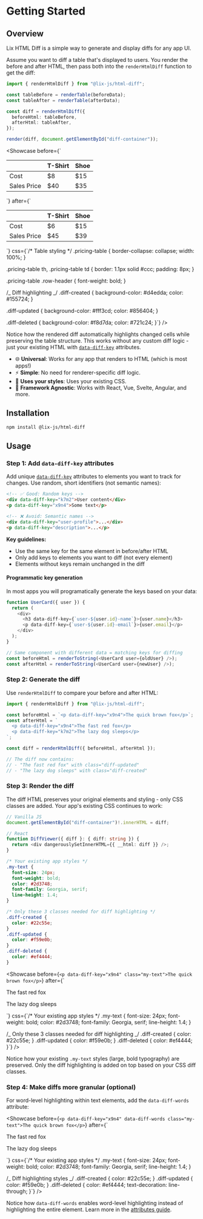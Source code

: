 
# Getting Started

## Overview

Lix HTML Diff is a simple way to generate and display diffs for any app UI.

Assume you want to diff a table that's displayed to users. You render the before and after HTML, then pass both into the `renderHtmlDiff` function to get the diff:

```typescript
import { renderHtmlDiff } from "@lix-js/html-diff";

const tableBefore = renderTable(beforeData);
const tableAfter = renderTable(afterData);

const diff = renderHtmlDiff({
  beforeHtml: tableBefore,
  afterHtml: tableAfter,
});

render(diff, document.getElementById("diff-container"));
```

<Showcase
  before={`<table class="pricing-table">
  <thead>
    <tr>
      <th></th>
      <th>T-Shirt</th>
      <th>Shoe</th>
    </tr>
  </thead>
  <tbody>
    <tr>
      <td class="row-header">Cost</td>
      <td data-diff-key="xjht">$8</td>
      <td data-diff-key="pk9m">$15</td>
    </tr>
    <tr>
      <td class="row-header">Sales Price</td>
      <td data-diff-key="zm7q">$40</td>
      <td data-diff-key="nf2w">$35</td>
    </tr>
  </tbody>
</table>`}
  after={`<table class="pricing-table">
  <thead>
    <tr>
      <th></th>
      <th>T-Shirt</th>
      <th>Shoe</th>
    </tr>
  </thead>
  <tbody>
    <tr>
      <td class="row-header">Cost</td>
      <td data-diff-key="xjht">$6</td>
      <td data-diff-key="pk9m">$15</td>
    </tr>
    <tr>
      <td class="row-header">Sales Price</td>
      <td data-diff-key="zm7q">$45</td>
      <td data-diff-key="nf2w">$39</td>
    </tr>
  </tbody>
</table>`}
  css={`/* Table styling */
.pricing-table {
  border-collapse: collapse;
  width: 100%;
}

.pricing-table th,
.pricing-table td {
border: 1.1px solid #ccc;
padding: 8px;
}

.pricing-table .row-header {
font-weight: bold;
}

/_ Diff highlighting _/
.diff-created {
background-color: #d4edda;
color: #155724;
}

.diff-updated {
background-color: #fff3cd;
color: #856404;
}

.diff-deleted {
background-color: #f8d7da;
color: #721c24;
}`}
/>

Notice how the rendered diff automatically highlights changed cells while preserving the table structure. This works without any custom diff logic - just your existing HTML with [`data-diff-key`](/guide/attributes.html#data-diff-key) attributes.

- 🌐 **Universal**: Works for any app that renders to HTML (which is most apps!)
- ⚡ **Simple**: No need for renderer-specific diff logic.
- 🎨 **Uses your styles**: Uses your existing CSS.
- 🔧 **Framework Agnostic**: Works with React, Vue, Svelte, Angular, and more.

## Installation

```bash
npm install @lix-js/html-diff
```

## Usage

### Step 1: Add `data-diff-key` attributes

Add unique [`data-diff-key`](/guide/attributes.html#data-diff-key) attributes to elements you want to track for changes. Use random, short identifiers (not semantic names):

```html
<!-- ✅ Good: Random keys -->
<div data-diff-key="k7m2">User content</div>
<p data-diff-key="x9n4">Some text</p>

<!-- ❌ Avoid: Semantic names -->
<div data-diff-key="user-profile">...</div>
<p data-diff-key="description">...</p>
```

**Key guidelines:**

- Use the same key for the same element in before/after HTML
- Only add keys to elements you want to diff (not every element)
- Elements without keys remain unchanged in the diff

#### Programmatic key generation

In most apps you will programatically generate the keys based on your data:

```ts
function UserCard({ user }) {
  return (
    <div>
      <h3 data-diff-key={`user-${user.id}-name`}>{user.name}</h3>
      <p data-diff-key={`user-${user.id}-email`}>{user.email}</p>
    </div>
  );
}

// Same component with different data = matching keys for diffing
const beforeHtml = renderToString(<UserCard user={oldUser} />);
const afterHtml = renderToString(<UserCard user={newUser} />);
```

### Step 2: Generate the diff

Use `renderHtmlDiff` to compare your before and after HTML:

```typescript
import { renderHtmlDiff } from "@lix-js/html-diff";

const beforeHtml = `<p data-diff-key="x9n4">The quick brown fox</p>`;
const afterHtml = `
  <p data-diff-key="x9n4">The fast red fox</p>
  <p data-diff-key="k7m2">The lazy dog sleeps</p>
`;

const diff = renderHtmlDiff({ beforeHtml, afterHtml });

// The diff now contains:
// - "The fast red fox" with class="diff-updated"
// - "The lazy dog sleeps" with class="diff-created"
```

### Step 3: Render the diff

The diff HTML preserves your original elements and styling - only CSS classes are added. Your app's existing CSS continues to work:

```typescript
// Vanilla JS
document.getElementById("diff-container")!.innerHTML = diff;

// React
function DiffViewer({ diff }: { diff: string }) {
  return <div dangerouslySetInnerHTML={{ __html: diff }} />;
}
```

```css
/* Your existing app styles */
.my-text {
  font-size: 24px;
  font-weight: bold;
  color: #2d3748;
  font-family: Georgia, serif;
  line-height: 1.4;
}

/* Only these 3 classes needed for diff highlighting */
.diff-created {
  color: #22c55e;
}
.diff-updated {
  color: #f59e0b;
}
.diff-deleted {
  color: #ef4444;
}
```

<Showcase
  before={`<p data-diff-key="x9n4" class="my-text">The quick brown fox</p>`}
  after={`
<p data-diff-key="x9n4" class="my-text">The fast red fox</p>
<p data-diff-key="k7m2" class="my-text">The lazy dog sleeps</p>
`}
  css={`/* Your existing app styles */
.my-text {
  font-size: 24px;
  font-weight: bold;
  color: #2d3748;
  font-family: Georgia, serif;
  line-height: 1.4;
}

/_ Only these 3 classes needed for diff highlighting _/
.diff-created { color: #22c55e; }
.diff-updated { color: #f59e0b; }
.diff-deleted { color: #ef4444; }`}
/>

Notice how your existing `.my-text` styles (large, bold typography) are preserved. Only the diff highlighting is added on top based on your CSS diff classes.

### Step 4: Make diffs more granular (optional)

For word-level highlighting within text elements, add the `data-diff-words` attribute:

<Showcase
  before={`<p data-diff-key="x9n4" data-diff-words class="my-text">The quick brown fox</p>`}
  after={`
<p data-diff-key="x9n4" data-diff-words class="my-text">The fast red fox</p>
<p data-diff-key="k7m2" data-diff-words class="my-text">The lazy dog sleeps</p>
`}
  css={`/* Your existing app styles */
.my-text {
  font-size: 24px;
  font-weight: bold;
  color: #2d3748;
  font-family: Georgia, serif;
  line-height: 1.4;
}

/_ Diff highlighting styles _/
.diff-created { color: #22c55e; }
.diff-updated { color: #f59e0b; }
.diff-deleted { color: #ef4444; text-decoration: line-through; }`}
/>

Notice how `data-diff-words` enables word-level highlighting instead of highlighting the entire element. Learn more in the [attributes guide](/guide/attributes).
